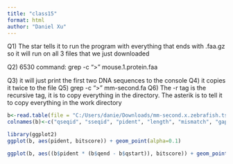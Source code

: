 ```yaml
---
title: "class15"
format: html
author: "Daniel Xu"
---
```


Q1) The star tells it to run the program with everything that ends with .faa.gz so 
it will run on all 3 files that we just downloaded

Q2) 6530 
command: grep -c ">" mouse.1.protein.faa

Q3) it will just print the first two DNA sequences to the console
Q4) it copies it twice to the file
Q5) grep -c ">" mm-second.fa
Q6) The -r tag is the recursive tag, it is to copy everything in the directory. The asterik 
is to tell it to copy everything in the work directory

```r
b<-read.table(file = "C:/Users/danie/Downloads/mm-second.x.zebrafish.tsv", sep = '\t', header = FALSE) 
colnames(b)<-c("qseqid", "sseqid", "pident", "length", "mismatch", "gapopen", "qstart", "qend", "sstart", "send", "evalue", "bitscore")
```
```r
library(ggplot2)
ggplot(b, aes(pident, bitscore)) + geom_point(alpha=0.1) 
```
```r
ggplot(b, aes((b$pident * (b$qend - b$qstart)), bitscore)) + geom_point(alpha=0.1) + geom_smooth()
```

